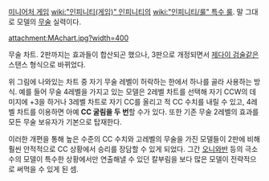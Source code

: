 [[미니어처 게임]] [[wiki:"인피니티(게임)" 인피니티]]의 [[wiki:"인피니티/룰" 특수 룰]]. 말 그대로 모델의 [[무술]] 실력이다.

attachment:MAchart.jpg?width=400

무술 차트. 2판까지는 효과들이 합산되곤 했으나, 3판으로 개정되면서 [[제다이 검술]]같은 스탠스 형식으로 바뀌었다.

위 그림에 나와있는 차트 중 자기 무술 레벨이 허락하는 한에서 하나를 골라 사용하는 방식. 예를 들어 무술 4레벨을 가지고 있는 모델은 2레벨 차트를 선택해 자기 CCW의 데미지에 +3을 하거나 3레벨 차트로 자기 CC를 올리고 적 CC 수치를 내릴 수 있고, 4레벨 차트를 이용하면 아예 '''CC 굴림을 두 번'''할 수가 있다. 또한 기존 무술 2레벨의 효과를 모든 무술 보유자가 기본으로 탑재한다.

이러한 개편을 통해 높은 수준의 CC 수치와 고레벨의 무술을 가진 모델들이 2판에 비해 훨씬 안적적으로 CC 상황에서 승리를 장담할 수 있게 되었다. 그간 [[오니와반]] 등의 극소수의 모델이 특수한 상황에서만 연출해낼 수 있던 칼부림을 보다 많은 모델이 전략적으로 써먹을 수 있게 된 셈.


